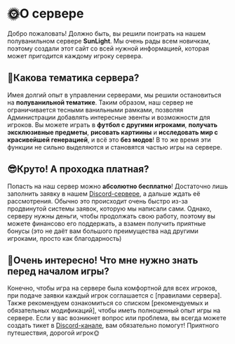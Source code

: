 # 🌞О сервере
 
Добро пожаловать! Должно быть, вы решили поиграть на нашем полуванильном сервере **SunLight**. Мы очень рады всем новичкам, поэтому создали этот сайт со всей нужной информацией, которая может пригодится каждому игроку сервера.

## 🤔Какова тематика сервера?

Имея долгий опыт в управлении серверами, мы решили остановиться на **полуванильной тематике**. Таким образом, наш сервер не ограничивается тесными ванильными рамками, позволяя Администрации добавлять интересные эвенты и возможности для игроков. Вы можете играть в **футбол с другими игроками**, **получать эксклюзивные предметы**, **рисовать картиины** и **исследовать мир с красивейшей генерацией**, и всё это **без модов**! В то же время эти функции не сильно выделяются и становятся частью игры на сервере.

## 😎Круто! А проходка платная?

Попасть на наш сервер можно **абсолютно бесплатно**! Достаточно лишь заполнить заявку в нашем [Discord-сервере](https://discord.gg/4rH2DuYYEN), а дальше ждать её рассмотрения. Обычно это происходит очень быстро из-за продвинутой системы заявок, которую мы написали сами. Однако, серверу нужны деньги, чтобы продолжать свою работу, поэтому вы можете финансово его поддержать, а взамен получить приятные бонусы (это не даёт вам большого преимущества над другими игроками, просто как благодарность)

## 🎇Очень интересно! Что мне нужно знать перед началом игры?

Конечно, чтобы игра на сервере была комфортной для всех игроков, при подаче заявки каждый игрок соглашается с [правилами сервера]. Также рекомендуем ознакомиться со списком [рекомендуемых и обязательных модификаций], чтобы иметь полноценный опыт игры на сервере. Если у вас возникнет вопрос или проблема, вы всегда можете создать тикет в [Discord-канале](https://discord.com/channels/729944105559523328/1256918040495394837), вам обязательно помогут! Приятного путешествия, дорогой игрок🌞